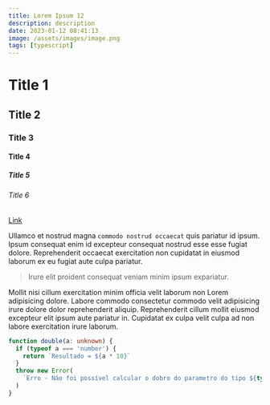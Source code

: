 ```yaml
---
title: Lorem Ipsum 12
description: description
date: 2023-01-12 08:41:13
image: /assets/images/image.png
tags: [typescript]
---
```


# Title 1
## Title 2
### Title 3
#### Title 4
##### Title 5
###### Title 6

[Link]('link')

Ullamco et nostrud magna `commodo nostrud occaecat` quis pariatur id ipsum. Ipsum
consequat enim id excepteur consequat nostrud esse esse fugiat dolore.
Reprehenderit occaecat exercitation non cupidatat in eiusmod laborum ex eu
fugiat aute culpa pariatur.

> Irure elit proident consequat veniam minim ipsum expariatur.

Mollit nisi cillum exercitation minim officia velit laborum non Lorem
adipisicing dolore. Labore commodo consectetur commodo velit adipisicing irure
dolore dolor reprehenderit aliquip. Reprehenderit cillum mollit eiusmod
excepteur elit ipsum aute pariatur in. Cupidatat ex culpa velit culpa ad non
labore exercitation irure laborum.

```typescript
function double(a: unknown) {
  if (typeof a === 'number') {
    return `Resultado = ${a * 10}`
  }
  throw new Error(
    `Erro - Não foi possível calcular o dobro do parametro do tipo ${typeof a}`
  )
}
```
